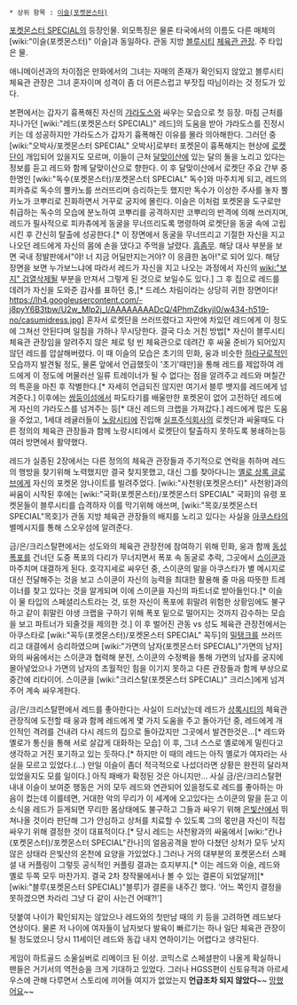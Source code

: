  * 상위 항목 : [[이슬(포켓몬스터)]]

[[포켓몬스터 SPECIAL]]의 등장인물. 외모특징은 물론 타국에서의 이름도 다른 매체의 [wiki:"이슬(포켓몬스터)" 이슬]과 동일하다. 관동 지방 [[블루시티]] [[체육관 관장]]. 주 타입은 물.

애니메이션과의 차이점은 만화에서의 그녀는 자매의 존재가 확인되지 않았고 블루시티 체육관 관장은 그녀 혼자이며 성격이 좀 더 어른스럽고 부잣집 따님이라는 것 정도가 있다.

본편에서는 갑자기 흉폭해진 자신의 [[갸라도스]]와 싸우는 모습으로 첫 등장. 마침 근처를 지나가던  [wiki:"레드(포켓몬스터 SPECIAL)" 레드]의 도움을 받아 갸라도스를 진정시키는 데 성공하지만 갸라도스가 갑자기 흉폭해진 이유를 몰라 의아해한다. 그러던 중 [wiki:"오박사/포켓몬스터 SPECIAL" 오박사]로부터 포켓몬이 흉폭해지는 현상에 [[로켓단]]이 개입되어 있을지도 모르며, 이들이 근처 [[달맞이산]]에 있는 달의 돌을 노리고 있다는 정보를 듣고 레드와 함께 달맞이산으로 향한다. 이 후 달맞이산에서 로켓단 주요 간부 중 한명인 [wiki:"독수(포켓몬스터)/포켓몬스터 SPECIAL" 독수]와 마주치게 되고, 레드의 피카츄로 독수의 뿔카노를 쓰러뜨리며 승리하는듯 했지만 독수가 이상한 주사를 놓자 뿔카노가 코뿌리로 진화하면서 거꾸로 궁지에 몰린다. 이슬은 이처럼 포켓몬을 도구로만 취급하는 독수의 모습에 분노하여 코뿌리를 공격하지만 코뿌리의 반격에 의해 쓰러지며, 레드가 필사적으로 피카츄에게 동굴을 무너뜨리도록 명령하여 로켓단을 동굴 속에 고립시킨 후 간신히 탈출에 성공한다.[* 이 장면에서 동굴을 무너뜨리고 기절한 자신을 지고나오던 레드에게 자신의 몸에 손을 댔다고 주먹을 날렸다. [[흠좀무]]. 해당 대사 부분을 보면 국내 정발판에서"야! 너 지금 어딜만지는거야? 이 응큼한 놈아!"로 되어 있다. 해당 장면을 보면 누가보느냐에 따라서 레드가 자신을 지고 나오는 과정에서 자신의 [[wiki:"보지" 검열삭제]]될 부분을 만져서 그렇게 된 것으로 보일수도 있다.] 그 후 집으로 레드를 데려가 자신을 도와준 감사를 표하던 중,[* 드레스 차림이라는 상당히 귀한 장면이다! https://lh4.googleusercontent.com/-j8pyY6B3tbw/U2w_Mlp2j_I/AAAAAAAADcQ/4PhmZdkyjI0/w434-h519-no/casumidress.jpg] 혼자서 로켓단을 쓰러뜨렸다고 자만에 차있던 레드에게 이 정도에 그쳐선 안된다며 일침을 가하나 무시당한다. 결국 다소 거친 방법[* 자신이 블루시티 체육관 관장임을 알려주지 않은 체로 텅 빈 체육관으로 데려간 후 싸울 준비가 되어있지 않던 레드를 압살해버렸다. 이 때 이슬의 모습은 초기의 민화, 웅과 비슷한 [[하라구로]]적인 모습까지 발견될 정도, 물론 앞에서 언급했듯이 '초기'때만]을 통해 레드를 제압하여 레드에게 이 정도에 머물러선 일류 트레이너가 될 수 없다는 점을 알려주고 레드와 며칠간의 특훈을 마친 후 작별한다.[* 자세히 언급되진 않지만 여기서 블루 뱃지를 레드에게 넘겨준다.] 이후에는 [[쌍둥이섬]]에서 파도타기를 배울만한 포켓몬이 없어 고전하던 레드에게 자신의 갸라도스를 넘겨주는 등[* 대신 레드의 크랩을 가져갔다.] 레드에게 많은 도움을 주었고, 1세대 레귤러들이 [[노랑시티]]에 진입해 [[실프주식회사]]의 로켓단과 싸울때도 다른 정의의 체육관 관장들과 함께 노랑시티에서 로켓단이 탈출하지 못하도록 봉쇄하는등 여러 방면에서 활약했다.

레드가 실종된 2장에서는 다른 정의의 체육관 관장들과 주기적으로 연락을 취하며 레드의 행방을 찾기위해 노력했지만 결국 찾지못했고, 대신 그를 찾아다니는 [[옐로 상록 글로브]]에게 자신의 포켓몬 암나이트를 빌려주었다. [wiki:"사천왕(포켓몬스터)" 사천왕]과의 싸움이 시작된 후에는 [wiki:"국화(포켓몬스터)/포켓몬스터 SPECIAL" 국화]의 유령 포켓몬들이 블루시티를 습격하자 이를 막기위해 애쓰며, [wiki:"목호/포켓몬스터 SPECIAL"목호]가 관동 지방 체육관 관장들의 배지를 노리고 있다는 사실을 [[아쿠스타]]의 별메시지를 통해 스오우섬에 알려준다.

금/은/크리스탈편에서는 성도와의 체육관 관장전에 참여하기 위해 민화, 웅과 함께 [[동성폭포]]를 건너던 도중 폭포의 다리가 무너지면서 폭포 속 동굴로 추락, 그곳에서 [[스이쿤]]과 마주치며 대결하게 된다. 호각지세로 싸우던 중, 스이쿤의 말을 아쿠스타가 별 메시지로 대신 전달해주는 것을 보고 스이쿤이 자신의 능력을 최대한 활용해 줄 마음 따뜻한 트레이너를 찾고 있다는 것을 알게되며 이에 스이쿤을 자신의 파트너로 받아들인다.[* 이슬이 물 타입의 스페셜리스트라는 것, 또한 자신이 폭포에 휘말려 위험한 상황임에도 불구하고 같이 휘말린 야생 크랩을 구하기 위해 폭포 밑으로 떨어지는 것까지 감수하는 모습을 보고 파트너가 되줄것을 제의한 것.] 이 후 벌어진 관동 vs 성도 체육관 관장전에서는 아쿠스타로 [wiki:"꼭두(포켓몬스터)/포켓몬스터 SPECIAL" 꼭두]의 [[밀탱크]]를 쓰러뜨리고 대결에서 승리하였으며 [wiki:"가면의 남자(포켓몬스터 SPECIAL)"가면의 남자]와의 싸움에서는 스이쿤과 협력해 분전, 스이쿤의 수정벽을 통해 가면의 남자를 궁지에 몰아넣었으나 가면의 남자의 초월적인 힘을 이기지 못하고 다른 관장들과 함께 부상으로 중간에 리타이어. 스이쿤을 [wiki:"크리스탈(포켓몬스터 SPECIAL)" 크리스]에게 넘겨주어 계속 싸우게한다.

금/은/크리스탈편에서 레드를 좋아한다는 사실이 드러났는데 레드가 [[상록시티]]의 체육관 관장직에 도전할 때 웅과 함께 레드에게 몇 가지 도움을 주고 돌아가던 중, 레드에게 개인적인 격려를 건내려 다시 레드의 집으로 돌아갔지만 그곳에서 발견한것은...[* 레드와 옐로가 통신을 통해 서로 살갑게 대화하는 모습] 이 후, 그녀 스스로 옐로에게 밀린다고 생각하고 거진 포기하고 있는 듯하다.[* 하지만 이 때의 레드는 아직 옐로가 여자라는 사실을 모르고 있었다.(...) 만일 이슬이 좀더 적극적으로 나섰더라면 상황은 완전히 달라져 있었을지도 모를 일이다.] 아직 패배가 확정된 것은 아니지만... 사실 금/은/크리스탈편 내내 이슬이 보여준 행동은 거의 모두 레드와 연관되어 있을정도로 레드를 좋아하는 마음이 컸는데 이를테면, 거대한 악의 무리가 이 세계에 오고있다는 스이쿤의 말을 듣고 이 소식을 레드가 듣게되면 무리한 몸상태에도 불구하고 그들과 싸우기 위해 [[은빛산]]에서 뛰쳐나올 것이라 판단해 그가 안심하고 상처를 치료할 수 있도록 그의 몫만큼 자신이 직접 싸우기 위해 결정한 것이 대표적이다.[* 당시 레드는 사천왕과의 싸움에서 [wiki:"칸나(포켓몬스터)/포켓몬스터 SPECIAL"칸나]의 얼음공격을 받아 다쳤던 상처가 모두 낫지 않은 상태라 은빛산의 온천에 요양을 가있었다.] 그러나 거의 대부분의 포켓몬스터 스페셜 내 커플링이 그렇듯 공식적인 커플링 결과는 흐지부지.[* 이는 레드와 이슬, 레드와 옐로 두쪽 모두 마찬가지. 결국 2차 창작물에서나 볼 수 있는 결론이 되었달까][* [wiki:"블루(포켓몬스터 SPECIAL)"블루]가 결론을 내주긴 했다. '어느 쪽인지 결정을 못하겠으면 차라리 그냥 다 같이 사는건 어때?!'] 

덧붙여 나이가 확인되지는 않았으나 레드와의 첫만남 때의 키 등을 고려하면 레드보다 연상이다. 물론 저 나이에 여자들이 남자보다 발육이 빠르기는 하나 일단 체육관 관장이 될 정도였으니 당시 11세이던 레드와 동갑 내지 연하이기는 어렵다고 생각된다.

게임이 하트골드 소울실버로 리메이크 된 이상. 코믹스로 스페셜판이 나올게 확실하니 팬들은 거기서의 역전승을 크게 기대하고 있었다. 그러나 HGSS편이 신토유적과 아르세우스에 관해 다루면서 스토리에 끼어들 여지가 없었는지 '''언급조차 되지 않았다'''~~ [[망했어요]]~~
